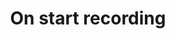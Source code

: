 ---
title: On start recording
description: Payload definition for the callback event `live.start-recording`
---